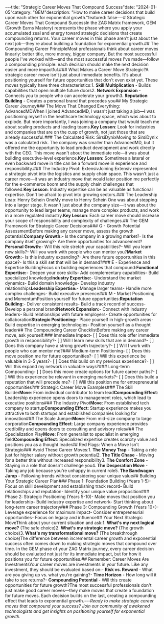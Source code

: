 ---title: "Strategic Career Moves That Compound Success"date: "2024-01-05"category: "GEM"description: "How to make career decisions that build upon each other for exponential growth."featured: false---# Strategic Career Moves That Compound SuccessIn the ZAG Matrix framework, GEM (Growth Earns Mastery) represents the phase where you apply your accumulated zeal and energy toward strategic decisions that create compounding returns. Your career moves in this phase aren't just about the next job—they're about building a foundation for exponential growth.## The Compounding Career PrincipleMost professionals think about career moves linearly: better title, more money, bigger company. But the most successful people I've worked with—and the most successful moves I've made—follow a compounding principle: each decision should make the next decision easier and more impactful.### What Makes a Career Move Strategic?A strategic career move isn't just about immediate benefits. It's about positioning yourself for future opportunities that don't even exist yet. These moves typically have three characteristics:1. **Skill Multiplication** - Builds capabilities that open multiple future doors2. **Network Expansion** - Connects you to people who can accelerate your growth3. **Reputation Building** - Creates a personal brand that precedes you## My Strategic Career Journey### The Move That Changed Everything: AdvancedMDWhen I joined AdvancedMD, I wasn't just taking a job—I was positioning myself in the healthcare technology space, which was about to explode. But more importantly, I was joining a company that would teach me about scaling products and leading teams.**Key Lesson**: Look for industries and companies that are on the cusp of growth, not just those that are already successful.### The Calculated Risk: SirsiDynixMoving to SirsiDynix was a calculated risk. The company was smaller than AdvancedMD, but it offered me the opportunity to lead product development and work directly with the CEO. This move wasn't about the immediate role—it was about building executive-level experience.**Key Lesson**: Sometimes a lateral or even backward move in title can be a forward move in experience and responsibility.### The Industry Pivot: ExtensivJoining Extensiv represented a strategic pivot into the logistics and supply chain space. This wasn't just a career move—it was an industry move that would later position me perfectly for the e-commerce boom and the supply chain challenges that followed.**Key Lesson**: Industry expertise can be as valuable as functional expertise. Don't be afraid to pivot into growing sectors.### The Leadership Leap: Henry Schein OneMy move to Henry Schein One was about stepping into a larger stage. It wasn't just about the company size—it was about the opportunity to lead larger teams, manage more complex products, and work in a more regulated industry.**Key Lesson**: Each career move should increase your scope of responsibility and complexity of challenges.## The GEM Framework for Strategic Career Decisions### G - Growth Potential AssessmentBefore making any career move, assess the growth potential:**Company Growth:**- Is the company in a growing market?- Is the company itself growing?- Are there opportunities for advancement?**Personal Growth:**- Will this role stretch your capabilities?- Will you learn new skills?- Will you work with people who can mentor you?**Market Growth:**- Is this industry expanding?- Are there future opportunities in this space?- Is this a skill set that will be in demand?### E - Experience and Expertise BuildingFocus on building experiences that compound:**Functional Expertise:**- Deepen your core skills- Add complementary capabilities- Build specialized knowledge**Industry Expertise:**- Understand the market dynamics- Build domain knowledge- Develop industry relationships**Leadership Expertise:**- Manage larger teams- Handle more complex challenges- Build executive presence### M - Market Positioning and MomentumPosition yourself for future opportunities:**Reputation Building:**- Deliver consistent results- Build a track record of success- Develop a personal brand**Network Expansion:**- Connect with industry leaders- Build relationships with future employers- Create opportunities for collaboration**Strategic Positioning:**- Place yourself in high-growth areas- Build expertise in emerging technologies- Position yourself as a thought leader## The Compounding Career ChecklistBefore making any career move, ask yourself:### Immediate Impact- [ ] Does this role offer immediate growth in responsibility?- [ ] Will I learn new skills that are in demand?- [ ] Does this company have a strong growth trajectory?- [ ] Will I work with people who can mentor me?### Medium-term Positioning- [ ] Does this move position me for future opportunities?- [ ] Will this experience be valuable in 3-5 years?- [ ] Does this build on my previous experience?- [ ] Will this expand my network in valuable ways?### Long-term Compounding- [ ] Does this move create options for future career paths?- [ ] Will this experience be relevant in emerging markets?- [ ] Does this build a reputation that will precede me?- [ ] Will this position me for entrepreneurial opportunities?## Strategic Career Move Examples### The Skill Builder**Move**: From individual contributor to team lead**Compounding Effect**: Leadership experience opens doors to management roles, which lead to executive positions### The Industry Pivot**Move**: From established tech company to startup**Compounding Effect**: Startup experience makes you attractive to both startups and established companies looking for innovation### The Scale Jumper**Move**: From mid-size company to large corporation**Compounding Effect**: Large company experience provides credibility and opens doors to consulting and advisory roles### The Specialization Play**Move**: From generalist to specialist in emerging field**Compounding Effect**: Specialized expertise creates scarcity value and positions you as a thought leader## Red Flags: When a Move Isn't Strategic### Avoid These Career Moves:1. **The Money Trap** - Taking a role just for higher salary without growth potential2. **The Title Chase** - Moving for a better title without increased responsibility3. **The Comfort Zone** - Staying in a role that doesn't challenge you4. **The Desperation Move** - Taking any job because you're unhappy in current role5. **The Bandwagon Jump** - Following trends without considering your unique value## Building Your Strategic Career Plan### Phase 1: Foundation Building (Years 1-5)- Focus on skill development and establishing track record- Build relationships and reputation- Identify your unique value proposition### Phase 2: Strategic Positioning (Years 5-10)- Make moves that position you for leadership- Build industry expertise and network- Start thinking about long-term career trajectory### Phase 3: Compounding Growth (Years 10+)- Leverage experience for maximum impact- Consider entrepreneurial opportunities- Focus on legacy and influence## Your Next Strategic MoveThink about your current situation and ask:1. **What's my next logical move?** (The safe choice)2. **What's my strategic move?** (The growth choice)3. **What's my transformational move?** (The breakthrough choice)The difference between incremental career growth and exponential success often comes down to making strategic moves that compound over time. In the GEM phase of your ZAG Matrix journey, every career decision should be evaluated not just for its immediate impact, but for how it positions you for future opportunities.## Remember: Career Moves Are InvestmentsYour career moves are investments in your future. Like any investment, they should be evaluated based on:- **Risk vs. Reward** - What are you giving up vs. what you're gaining?- **Time Horizon** - How long will it take to see returns?- **Compounding Potential** - Will this create opportunities for future growth?The most successful professionals don't just make good career moves—they make moves that create a foundation for future moves. Each decision builds on the last, creating a compounding effect that leads to exponential growth.---*Ready to make strategic career moves that compound your success? Join our community of awakened technologists and get insights on positioning yourself for exponential growth.* 